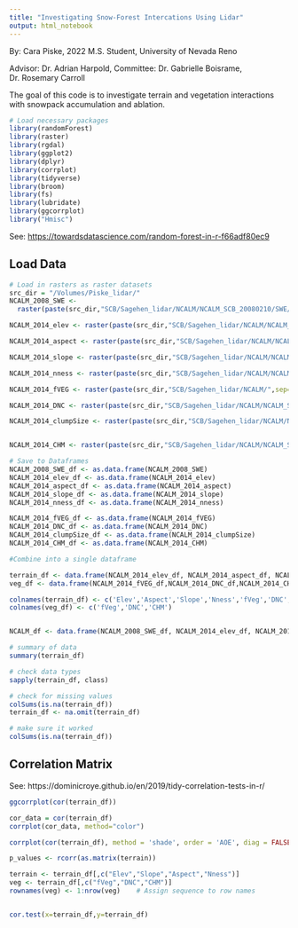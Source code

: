 ```yaml
---
title: "Investigating Snow-Forest Intercations Using Lidar"
output: html_notebook
---
```


By: Cara Piske, 2022 M.S. Student, University of Nevada Reno

Advisor: Dr. Adrian Harpold, Committee: Dr. Gabrielle Boisrame, Dr. Rosemary Carroll

The goal of this code is to investigate terrain and vegetation interactions with snowpack accumulation and ablation.

```r
# Load necessary packages
library(randomForest)
library(raster)
library(rgdal)
library(ggplot2)
library(dplyr)
library(corrplot)
library(tidyverse)
library(broom)
library(fs)
library(lubridate)
library(ggcorrplot)
library("Hmisc")


```

See: <https://towardsdatascience.com/random-forest-in-r-f66adf80ec9>

## Load Data

```r
# Load in rasters as raster datasets
src_dir = "/Volumes/Piske_lidar/"
NCALM_2008_SWE <- 
  raster(paste(src_dir,"SCB/Sagehen_lidar/NCALM/NCALM_SCB_20080210/SWE/NCALM_SCB_20080210_SWE_30m.tif",sep=""))

NCALM_2014_elev <- raster(paste(src_dir,"SCB/Sagehen_lidar/NCALM/NCALM_SCB_2014/DEM/SCB/NCALM_2014_BE_30m.tif",sep=""))

NCALM_2014_aspect <- raster(paste(src_dir,"SCB/Sagehen_lidar/NCALM/NCALM_SCB_2014/DEM/SCB/NCALM_2014_aspect_30m.tif",sep=""))

NCALM_2014_slope <- raster(paste(src_dir,"SCB/Sagehen_lidar/NCALM/NCALM_SCB_2014/DEM/SCB/NCALM_2014_slope_30m.tif",sep=""))

NCALM_2014_nness <- raster(paste(src_dir,"SCB/Sagehen_lidar/NCALM/NCALM_SCB_2014/DEM/SCB/NCALM_2014_nness_30m.tif",sep=""))

NCALM_2014_fVEG <- raster(paste(src_dir,"SCB/Sagehen_lidar/NCALM/",sep=""))

NCALM_2014_DNC <- raster(paste(src_dir,"SCB/Sagehen_lidar/NCALM/NCALM_SCB_2014/canopy_metrics/veg_structure/NCALM_SCB_2014_DNC_30m.tif",sep=""))

NCALM_2014_clumpSize <- raster(paste(src_dir,"SCB/Sagehen_lidar/NCALM/NCALM_SCB_2014/canopy_metrics/veg_structure/NCALM_SCB_2014_clumpSize_30m.tif",sep=""))


NCALM_2014_CHM <- raster(paste(src_dir,"SCB/Sagehen_lidar/NCALM/NCALM_SCB_2014/canopy_metrics/veg_structure/NCALM_2014_CHM_30m.tif",sep=""))

```

```r
# Save to Dataframes
NCALM_2008_SWE_df <- as.data.frame(NCALM_2008_SWE)
NCALM_2014_elev_df <- as.data.frame(NCALM_2014_elev)
NCALM_2014_aspect_df <- as.data.frame(NCALM_2014_aspect)
NCALM_2014_slope_df <- as.data.frame(NCALM_2014_slope)
NCALM_2014_nness_df <- as.data.frame(NCALM_2014_nness)

NCALM_2014_fVEG_df <- as.data.frame(NCALM_2014_fVEG)
NCALM_2014_DNC_df <- as.data.frame(NCALM_2014_DNC)
NCALM_2014_clumpSize_df <- as.data.frame(NCALM_2014_clumpSize)
NCALM_2014_CHM_df <- as.data.frame(NCALM_2014_CHM)
```

```r
#Combine into a single dataframe

terrain_df <- data.frame(NCALM_2014_elev_df, NCALM_2014_aspect_df, NCALM_2014_slope_df, NCALM_2014_nness_df,NCALM_2014_fVEG_df,NCALM_2014_DNC_df,NCALM_2014_CHM_df)
veg_df <- data.frame(NCALM_2014_fVEG_df,NCALM_2014_DNC_df,NCALM_2014_CHM_df)

colnames(terrain_df) <- c('Elev','Aspect','Slope','Nness','fVeg','DNC','CHM')
colnames(veg_df) <- c('fVeg','DNC','CHM')


NCALM_df <- data.frame(NCALM_2008_SWE_df, NCALM_2014_elev_df, NCALM_2014_aspect_df, NCALM_2014_slope_df, NCALM_2014_nness_df)

```

```r
# summary of data
summary(terrain_df)

```

```r
# check data types
sapply(terrain_df, class)
```

```r
# check for missing values
colSums(is.na(terrain_df))
terrain_df <- na.omit(terrain_df)
```

```r
# make sure it worked
colSums(is.na(terrain_df))
```

## Correlation Matrix

See: https://dominicroye.github.io/en/2019/tidy-correlation-tests-in-r/

```r
ggcorrplot(cor(terrain_df))

```


```r
cor_data = cor(terrain_df)
corrplot(cor_data, method="color")

```

```r
corrplot(cor(terrain_df), method = 'shade', order = 'AOE', diag = FALSE)

```
```r
p_values <- rcorr(as.matrix(terrain))

```






```r
terrain <- terrain_df[,c("Elev","Slope","Aspect","Nness")]
veg <- terrain_df[,c("fVeg","DNC","CHM")]
rownames(veg) <- 1:nrow(veg)    # Assign sequence to row names

```


```r


```




```r
cor.test(x=terrain_df,y=terrain_df)
```




















